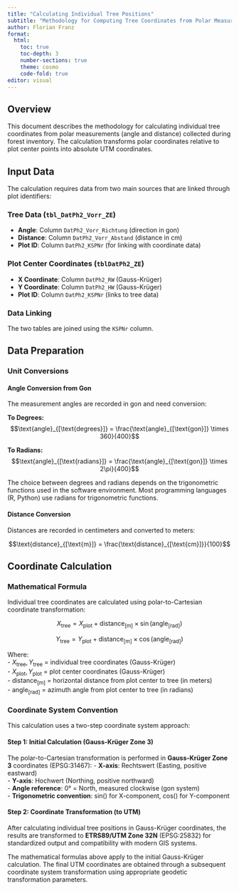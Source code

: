 ```yaml
---
title: "Calculating Individual Tree Positions"
subtitle: "Methodology for Computing Tree Coordinates from Polar Measurements"
author: Florian Franz
format: 
  html:
    toc: true
    toc-depth: 3
    number-sections: true
    theme: cosmo
    code-fold: true
editor: visual
---
```


## Overview

This document describes the methodology for calculating individual tree coordinates from polar measurements (angle and distance) collected during forest inventory. The calculation transforms polar coordinates relative to plot center points into absolute UTM coordinates.

## Input Data

The calculation requires data from two main sources that are linked through plot identifiers:

### Tree Data (`tbl_DatPh2_Vorr_ZE`)

-   **Angle**: Column `DatPh2_Vorr_Richtung` (direction in gon)
-   **Distance**: Column `DatPh2_Vorr_Abstand` (distance in cm)
-   **Plot ID**: Column `DatPh2_KSPNr` (for linking with coordinate data)

### Plot Center Coordinates (`tblDatPh2_ZE`)

-   **X Coordinate**: Column `DatPh2_RW` (Gauss-Krüger)
-   **Y Coordinate**: Column `DatPh2_HW` (Gauss-Krüger)\
-   **Plot ID**: Column `DatPh2_KSPNr` (links to tree data)

### Data Linking

The two tables are joined using the `KSPNr` column.

## Data Preparation

### Unit Conversions

#### Angle Conversion from Gon

The measurement angles are recorded in gon and need conversion:

**To Degrees:** $$\text{angle}_{[\text{degrees}]} = \frac{\text{angle}_{[\text{gon}]} \times 360}{400}$$

**To Radians:** $$\text{angle}_{[\text{radians}]} = \frac{\text{angle}_{[\text{gon}]} \times 2\pi}{400}$$

::: callout-note
The choice between degrees and radians depends on the trigonometric functions used in the software environment. Most programming languages (R, Python) use radians for trigonometric functions.
:::

#### Distance Conversion

Distances are recorded in centimeters and converted to meters:

$$\text{distance}_{[\text{m}]} = \frac{\text{distance}_{[\text{cm}]}}{100}$$

## Coordinate Calculation

### Mathematical Formula

Individual tree coordinates are calculated using polar-to-Cartesian coordinate transformation:

$$X_{\text{tree}} = X_{\text{plot}} + \text{distance}_{[\text{m}]} \times \sin(\text{angle}_{[\text{rad}]})$$

$$Y_{\text{tree}} = Y_{\text{plot}} + \text{distance}_{[\text{m}]} \times \cos(\text{angle}_{[\text{rad}]})$$

Where:\
- $X_{\text{tree}}, Y_{\text{tree}}$ = individual tree coordinates (Gauss-Krüger)\
- $X_{\text{plot}}, Y_{\text{plot}}$ = plot center coordinates (Gauss-Krüger)\
- $\text{distance}_{[\text{m}]}$ = horizontal distance from plot center to tree (in meters)\
- $\text{angle}_{[\text{rad}]}$ = azimuth angle from plot center to tree (in radians)

### Coordinate System Convention

This calculation uses a two-step coordinate system approach:

#### Step 1: Initial Calculation (Gauss-Krüger Zone 3)

The polar-to-Cartesian transformation is performed in **Gauss-Krüger Zone 3** coordinates (EPSG:31467): - **X-axis**: Rechtswert (Easting, positive eastward)\
- **Y-axis**: Hochwert (Northing, positive northward)\
- **Angle reference**: 0° = North, measured clockwise (gon system)\
- **Trigonometric convention**: sin() for X-component, cos() for Y-component

#### Step 2: Coordinate Transformation (to UTM)

After calculating individual tree positions in Gauss-Krüger coordinates, the results are transformed to **ETRS89/UTM Zone 32N** (EPSG:25832) for standardized output and compatibility with modern GIS systems.

::: callout-important
The mathematical formulas above apply to the initial Gauss-Krüger calculation. The final UTM coordinates are obtained through a subsequent coordinate system transformation using appropriate geodetic transformation parameters.
:::
